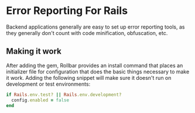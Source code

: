 # Error Reporting For Rails

Backend applications generally are easy to set up error reporting tools, as they generally don't count with code minification, obfuscation, etc.

## Making it work

After adding the gem, Rollbar provides an install command that places an initializer file for configuration that does the basic things necessary to make it work. Adding the following snippet will make sure it doesn't run on development or test environments:

```ruby
if Rails.env.test? || Rails.env.development?
  config.enabled = false
end
```

